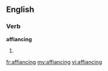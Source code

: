 ==English==

===Verb===
'''affiancing'''

# {{present participle of|[[affiance]]}}

[[fr:affiancing]]
[[my:affiancing]]
[[vi:affiancing]]